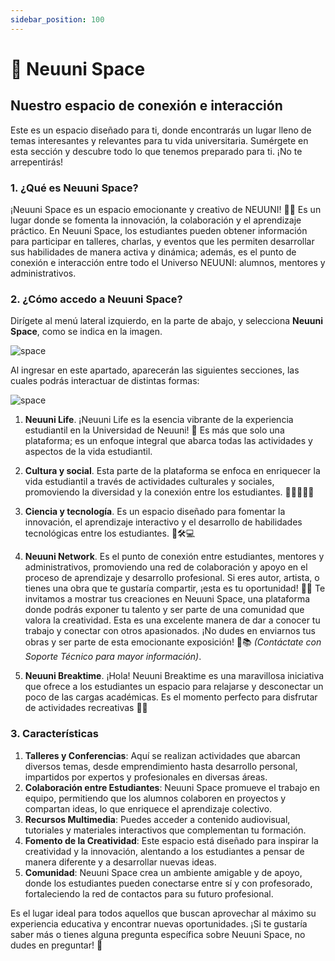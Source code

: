 ```yaml
---
sidebar_position: 100
---
```


# 🚀 Neuuni Space

## Nuestro espacio de conexión e interacción

Este es un espacio diseñado para ti, donde encontrarás un lugar lleno de temas interesantes y relevantes para 
tu vida universitaria. Sumérgete en esta sección y descubre todo lo que tenemos preparado para ti. ¡No te 
arrepentirás!

### 1. ¿Qué es Neuuni Space?
¡Neuuni Space es un espacio emocionante y creativo de NEUUNI! 🌌✨ Es un lugar donde se fomenta la innovación, 
la colaboración y el aprendizaje práctico. En Neuuni Space, los estudiantes pueden obtener información para
participar en talleres, charlas, y eventos que les permiten desarrollar sus habilidades de manera activa y 
dinámica; además, es el punto de conexión e interacción entre todo el Universo NEUUNI: alumnos, mentores y
administrativos.

### 2. ¿Cómo accedo a Neuuni Space?

Dirígete al menú lateral izquierdo, en la parte de abajo, y selecciona **Neuuni Space**, como se indica en la
imagen.

![space](./img/spc1.jpg)

Al ingresar en este apartado, aparecerán las siguientes secciones, las cuales podrás interactuar de distintas 
formas:

![space](./img/space1.png)

1. **Neuuni Life**. ¡Neuuni Life es la esencia vibrante de la experiencia estudiantil en la Universidad de 
Neuuni! 🌟 Es más que solo una plataforma; es un enfoque integral que abarca todas las actividades y aspectos 
de la vida estudiantil.

2. **Cultura y social**. Esta parte de la plataforma se enfoca en enriquecer la vida estudiantil a través de 
actividades culturales y sociales, promoviendo la diversidad y la conexión entre los estudiantes. 🤝👩‍🎓👨‍🎓

3. **Ciencia y tecnología**. Es un espacio diseñado para fomentar la innovación, el aprendizaje interactivo y el
desarrollo de habilidades tecnológicas entre los estudiantes. 🧪🛠💻

4. **Neuuni Network**. Es el punto de conexión entre estudiantes, mentores y administrativos, promoviendo una 
red de colaboración y apoyo en el proceso de aprendizaje y desarrollo profesional.
Si eres autor, artista, o tienes una obra que te gustaría compartir, ¡esta es tu oportunidad! 🎨✨ 
Te invitamos a mostrar tus creaciones en Neuuni Space, una plataforma donde podrás exponer tu talento y ser 
parte de una comunidad que valora la creatividad. Esta es una excelente manera de dar a conocer tu trabajo y 
conectar con otros apasionados. ¡No dudes en enviarnos tus obras y ser parte de esta emocionante exposición! 
🚀📚 *(Contáctate con Soporte Técnico para mayor información)*.

5. **Neuuni Breaktime**. ¡Hola! Neuuni Breaktime es una maravillosa iniciativa que ofrece a los estudiantes un 
espacio para relajarse y desconectar un poco de las cargas académicas. Es el momento perfecto para 
disfrutar de actividades recreativas 🥳✨ 

### 3. Características

1. **Talleres y Conferencias**: Aquí se realizan actividades que abarcan diversos temas, desde emprendimiento 
hasta desarrollo personal, impartidos por expertos y profesionales en diversas áreas.
2. **Colaboración entre Estudiantes**: Neuuni Space promueve el trabajo en equipo, permitiendo que los alumnos 
colaboren en proyectos y compartan ideas, lo que enriquece el aprendizaje colectivo.
3. **Recursos Multimedia**: Puedes acceder a contenido audiovisual, tutoriales y materiales interactivos que 
complementan tu formación.
4. **Fomento de la Creatividad**: Este espacio está diseñado para inspirar la creatividad y la innovación, 
alentando a los estudiantes a pensar de manera diferente y a desarrollar nuevas ideas. 
5. **Comunidad**: Neuuni Space crea un ambiente amigable y de apoyo, donde los estudiantes pueden conectarse
 entre sí y con profesorado, fortaleciendo la red de contactos para su futuro profesional. 

Es el lugar ideal para todos aquellos que buscan aprovechar al máximo su experiencia educativa y encontrar 
nuevas oportunidades. ¡Si te gustaría saber más o tienes alguna pregunta específica sobre Neuuni Space, no 
dudes en preguntar! 🚀